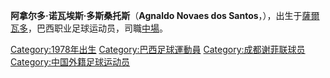 {{noteTA
|1=zh-hans:阿拿尔多·诺瓦埃斯·多斯桑托斯;zh-hk:艾拿度·路華斯·杜斯·山度士;
|2=zh-hans:阿拿尔多;zh-hk:艾拿度;
}}
{{Football manager infobox
| playername = 阿拿尔多
| image =
| fullname = Agnaldo Novaes dos Santos
| height = {{height|m=1.90}}
| dateofbirth = {{birth date and age|1978|3|7}}
| cityofbirth = [[薩爾瓦多_(巴西)|薩爾瓦多]]
| countryofbirth = [[巴西|巴西]]
| youthyears = 
| youthclub = 
| currentclub  = {{flagicon|China}} [[成都謝菲聯|成都謝菲聯]] 
| clubnumber = 34
| position = 中場
| years = 2001-2002<br />2007<br />2008<br />2009<br />2009
| clubs = [[弗拉门戈体育俱乐部|弗拉门戈]]<br />{{tsl|pt|Vilavelhense Futebol Clube||維拉维伦塞}}<br />{{tsl|pt|Esporte Clube Águia Negra||阿奇亞内格拉}}<br />{{tsl|pt|Vila Nova Futebol Clube||維拉诺瓦}} <br />[[成都謝菲聯|成都謝菲聯]]
| caps(goals) = 5 (0)
| nationalyears = 
| nationalteam = 
| nationalcaps(goals) = 
| pcupdate = August,2009
| ntupdate =  
}}

'''阿拿尔多·诺瓦埃斯·多斯桑托斯'''（'''Agnaldo Novaes dos Santos'''，{{bd|1978年|03月7日|||A}}），出生于[[薩爾瓦多_(巴西)|薩爾瓦多]]，巴西职业足球运动员，司職[[中場|中場]]。

{{DEFAULTSORT:Dos Santos, Agnaldo Novaes}}
[[Category:1978年出生|Category:1978年出生]]
[[Category:巴西足球運動員|Category:巴西足球運動員]]
[[Category:成都谢菲联球员|Category:成都谢菲联球员]]
[[Category:中国外籍足球运动员|Category:中国外籍足球运动员]]